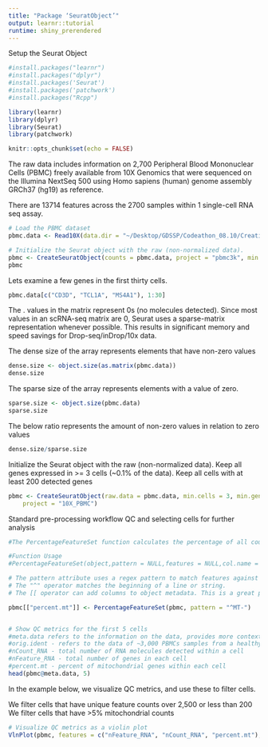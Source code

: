 ```yaml
---
title: "Package ‘SeuratObject’"
output: learnr::tutorial
runtime: shiny_prerendered
---
```


Setup the Seurat Object

```r
#install.packages("learnr")
#install.packages("dplyr")
#install.packages('Seurat')
#install.packages('patchwork')
#install.packages("Rcpp")

library(learnr)
library(dplyr)
library(Seurat)
library(patchwork)

knitr::opts_chunk$set(echo = FALSE)
```

The raw data includes information on 2,700 Peripheral Blood Mononuclear Cells (PBMC) freely available from 10X Genomics that were sequenced on the Illumina NextSeq 500 using Homo sapiens (human) genome assembly GRCh37 (hg19) as reference.

There are 13714 features across the 2700 samples within 1 single-cell RNA seq assay. 

```r

# Load the PBMC dataset
pbmc.data <- Read10X(data.dir = "~/Desktop/GDSSP/Codeathon_08.10/Creating-Rmarkdown-courses-to-teach-bioinformatic-analysis-pipelines/Descriptions/filtered_gene_bc_matrices/hg19/")

# Initialize the Seurat object with the raw (non-normalized data).
pbmc <- CreateSeuratObject(counts = pbmc.data, project = "pbmc3k", min.cells = 3, min.features = 200)
pbmc
```

Lets examine a few genes in the first thirty cells.

```r
pbmc.data[c("CD3D", "TCL1A", "MS4A1"), 1:30]
```

The . values in the matrix represent 0s (no molecules detected). Since most values in an scRNA-seq matrix are 0, Seurat uses a sparse-matrix representation whenever possible. This results in significant memory and speed savings for Drop-seq/inDrop/10x data.

The dense size of the array represents elements that have non-zero values
```r
dense.size <- object.size(as.matrix(pbmc.data))
dense.size
```

The sparse size of the array represents elements with a value of zero. 
```r
sparse.size <- object.size(pbmc.data)
sparse.size
```

The below ratio represents the amount of non-zero values in relation to zero values
```r
dense.size/sparse.size
```


Initialize the Seurat object with the raw (non-normalized data).  Keep all
genes expressed in >= 3 cells (~0.1% of the data). Keep all cells with at
least 200 detected genes

```r
pbmc <- CreateSeuratObject(raw.data = pbmc.data, min.cells = 3, min.genes = 200, 
    project = "10X_PBMC")
```


Standard pre-processing workflow
QC and selecting cells for further analysis

```r

#The PercentageFeatureSet function calculates the percentage of all counts that belong to a given set of features

#Function Usage
#PercentageFeatureSet(object,pattern = NULL,features = NULL,col.name = NULL,assay = NULL)

# The pattern attribute uses a regex pattern to match features against
# The "^" operator matches the beginning of a line or string. 
# The [[ operator can add columns to object metadata. This is a great place to stash QC stats

pbmc[["percent.mt"]] <- PercentageFeatureSet(pbmc, pattern = "^MT-")


# Show QC metrics for the first 5 cells
#meta.data refers to the information on the data, provides more context on the data
#orig.ident - refers to the data of ~3,000 PBMCs samples from a healthy donor
#nCount_RNA - total number of RNA molecules detected within a cell
#nFeature_RNA - total number of genes in each cell
#percent.mt - percent of mitochondrial genes within each cell
head(pbmc@meta.data, 5)

```

In the example below, we visualize QC metrics, and use these to filter cells.

We filter cells that have unique feature counts over 2,500 or less than 200
We filter cells that have >5% mitochondrial counts

```r

# Visualize QC metrics as a violin plot
VlnPlot(pbmc, features = c("nFeature_RNA", "nCount_RNA", "percent.mt"), ncol = 3)

```

